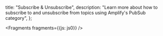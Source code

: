   title: "Subscribe & Unsubscribe",
  description: "Learn more about how to subscribe to and unsubscribe from topics using Amplify's PubSub category",
};


<Fragments fragments={{js: js0}} />
